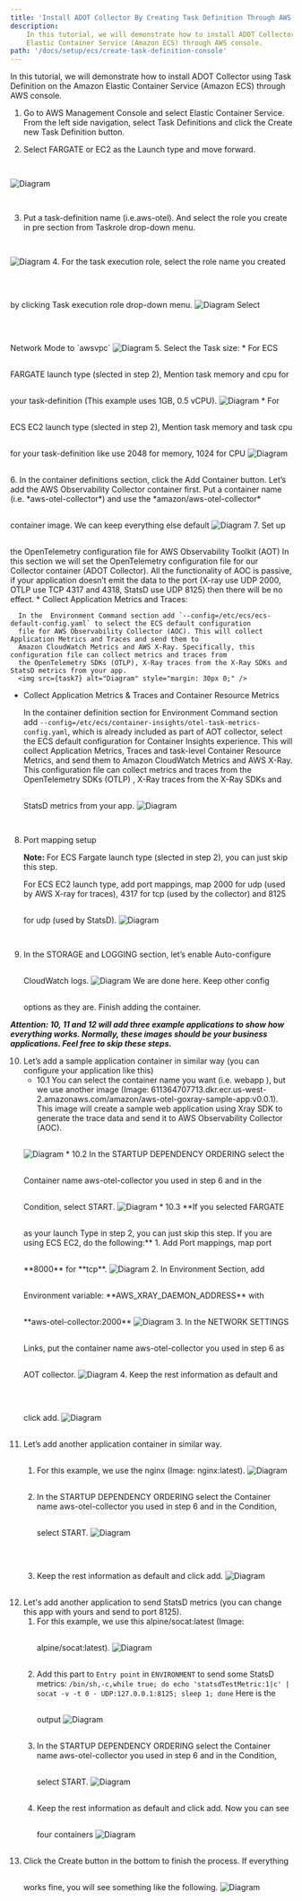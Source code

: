 ```yaml
---
title: 'Install ADOT Collector By Creating Task Definition Through AWS Console '
description:
    In this tutorial, we will demonstrate how to install ADOT Collector using Task Definition on the Amazon
    Elastic Container Service (Amazon ECS) through AWS console.
path: '/docs/setup/ecs/create-task-definition-console'
---
```



In this tutorial, we will demonstrate how to install ADOT Collector using Task Definition on the Amazon Elastic
Container Service (Amazon ECS) through AWS console.

<SectionSeparator />

1. Go to AWS Management Console and select Elastic Container Service. From the left side navigation,
select <Link to="https://us-west-2.console.aws.amazon.com/ecs/home?/taskDefinitions#/taskDefinitions">Task Definitions</Link>
and click the Create new Task Definition button.

2. Select FARGATE or EC2 as the Launch type and move forward.

<img src={task_01} alt="Diagram" style="margin: 30px 0;" />

3. Put a task-definition name (i.e.aws-otel). And select the role you create in pre section from Taskrole drop-down menu.
<img src={task2} alt="Diagram" style="margin: 30px 0;" />
4. For the task execution role, select the role name you created by clicking Task execution role drop-down menu.
<img src={task3} alt="Diagram" style="margin: 30px 0;" />
Select Network Mode to `awsvpc`
<img src={task24} alt="Diagram" style="margin: 30px 0;" />
5. Select the Task size:
  * For ECS FARGATE launch type (slected in step 2), Mention task memory and cpu for your task-definition (This example uses 1GB, 0.5 vCPU).
    <img src={task4} alt="Diagram" style="margin: 30px 0;" />
  * For ECS EC2 launch type (slected in step 2),  Mention task memory and task cpu  for your task-definition like use 2048 for memory, 1024 for CPU
    <img src={task5} alt="Diagram" style="margin: 30px 0;" />
6. In the container definitions section, click the Add Container button. Let’s add the AWS Observability Collector container first.
Put a container name (i.e. *aws-otel-collector*) and use the *amazon/aws-otel-collector* container image.
We can keep everything else default
<img src={task6} alt="Diagram" style="margin: 30px 0;" />
7. Set up the OpenTelemetry configuration file for AWS Observability Toolkit (AOT)
In this section we will set the OpenTelemetry configuration file for our Collector container (ADOT Collector).  All the functionality
of AOC is passive, if your application doesn’t emit the data to the port (X-ray use UDP 2000, OTLP use TCP 4317 and 4318, StatsD use UDP 8125) then there will be no effect.
   *  Collect Application Metrics and Traces:

      In the  Environment Command section add `--config=/etc/ecs/ecs-default-config.yaml` to select the ECS default configuration
      file for AWS Observability Collector (AOC). This will collect Application Metrics and Traces and send them to
      Amazon CloudWatch Metrics and AWS X-Ray. Specifically, this configuration file can collect metrics and traces from
      the OpenTelemetry SDKs (OTLP), X-Ray traces from the X-Ray SDKs and StatsD metrics from your app.
      <img src={task7} alt="Diagram" style="margin: 30px 0;" />
   *  Collect Application Metrics & Traces and Container Resource Metrics

      In the container definition section for   Environment Command section add `--config=/etc/ecs/container-insights/otel-task-metrics-config.yaml`,
      which is  already included as part of AOT collector, select the ECS default configuration for Container Insights experience.
      This will collect Application Metrics, Traces  and task-level Container Resource Metrics, and send them to Amazon CloudWatch Metrics
      and AWS X-Ray. This configuration file can collect metrics and traces from the OpenTelemetry SDKs (OTLP)
      , X-Ray traces from the X-Ray SDKs and StatsD metrics from your app.
      <img src={task8} alt="Diagram" style="margin: 30px 0;" />
8. Port mapping setup

    **Note:** For ECS Fargate launch type (slected in step 2), you can just skip this step.

    For ECS EC2 launch type, add port mappings, map 2000 for udp (used by AWS X-ray for traces), 4317 for tcp (used by the collector) and 8125 for udp (used by StatsD).
    <img src={task9} alt="Diagram" style="margin: 30px 0;" />
9. In the STORAGE and LOGGING section, let’s enable Auto-configure CloudWatch logs.
   <img src={task10} alt="Diagram" style="margin: 30px 0;" />
   We are done here. Keep other config options as they are. Finish adding the container.

**_Attention: 10, 11 and 12 will add three example applications to show how everything works. Normally, these images should be your business applications. Feel free to skip these steps._**

10. Let’s add a sample application container in similar way (you can configure your application like this)
    * 10.1  You can select the container name you want (i.e. webapp ), but we use another image
    (Image: 611364707713.dkr.ecr.us-west-2.amazonaws.com/amazon/aws-otel-goxray-sample-app:v0.0.1). This image will
    create a sample web application using Xray SDK to generate the trace data and send it to AWS Observability Collector (AOC).
    <img src={task11} alt="Diagram" style="margin: 30px 0;" />
    * 10.2  In the STARTUP DEPENDENCY ORDERING  select the Container name aws-otel-collector you used in step 6 and in the Condition, select START.
    <img src={task20} alt="Diagram" style="margin: 30px 0;" />
    * 10.3 **If you selected FARGATE as your launch Type in step 2, you can just skip this step.  If you are using ECS EC2, do the following:**
       1.  Add Port mappings, map port **8000** for **tcp**.
       <img src={task12} alt="Diagram" style="margin: 30px 0;" />
       2.  In Environment Section, add Environment variable: **AWS_XRAY_DAEMON_ADDRESS** with **aws-otel-collector:2000**
       <img src={task13} alt="Diagram" style="margin: 30px 0;" />
       3.  In the NETWORK SETTINGS Links, put the container name aws-otel-collector you used in step 6 as AOT collector.
       <img src={task14} alt="Diagram" style="margin: 30px 0;" />
       4.  Keep the rest information as default and click add.
       <img src={task15} alt="Diagram" style="margin: 30px 0;" />
11. Let’s add another application container in similar way.
    1.  For this example, we use the nginx (Image: nginx:latest).
        <img src={task16} alt="Diagram" style="margin: 30px 0;" />
    2.  In the STARTUP DEPENDENCY ORDERING  select the Container name aws-otel-collector you used in step 6 and in the Condition, select START.
        <img src={task17} alt="Diagram" style="margin: 30px 0;" />
    3.  Keep the rest information as default and click add.
        <img src={task18} alt="Diagram" style="margin: 30px 0;" />
12. Let's add another application to send StatsD metrics (you can change this app with yours and send to port 8125).
    1.  For this example, we use this alpine/socat:latest (Image: alpine/socat:latest).
        <img src={task21} alt="Diagram" style="margin: 30px 0;" />
    2.  Add this part to `Entry point` in `ENVIRONMENT` to send some StatsD metrics:
        `/bin/sh,-c,while true; do echo 'statsdTestMetric:1|c' | socat -v -t 0 - UDP:127.0.0.1:8125; sleep 1; done`
        Here is the output
        <img src={task22} alt="Diagram" style="margin: 30px 0;" />
    3.  In the STARTUP DEPENDENCY ORDERING  select the Container name aws-otel-collector you used in step 6 and in the Condition, select START.
        <img src={task17} alt="Diagram" style="margin: 30px 0;" />
    4.  Keep the rest information as default and click add. Now you can see four containers
        <img src={task23} alt="Diagram" style="margin: 30px 0;" />
13. Click the Create button in the bottom to finish the process. If everything works fine, you will see something like the following.
    <img src={task19} alt="Diagram" style="margin: 30px 0;" />